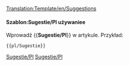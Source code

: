 <noinclude>[[Translation:Template/en/Suggestions]]</noinclude><noinclude>
</noinclude>
{{en/Ambox| type  = content
| text  = <strong>Sugestie dotyczące funkcji</strong><br/>Jeśli masz sugestie dotyczące nowych funkcji, opublikuj je na  [http://www.tt-forums.net/viewforum.php?f=32 forum] , gdzie programiści i inni gracze wyrażą swoje opinie na temat Twojego pomysłu. Publikuj je tylko w [[pl/Archive/Community/Prośby funkcjonalności|requested features]] , jeśli po raz pierwszy zacząłeś wątek na forum, i zdecydowanie nie twórz osobnej strony, chyba że znajduje się pod twoją stroną użytkownika.
}}<includeonly>{{{1|[[Category:en/Miscellaneous suggestions]]}}}</includeonly><noinclude>

====Szablon:Sugestie/Pl używaniee====
Wprowadź <nowiki>{{</nowiki>'''Sugestie/Pl'''<nowiki>}}</nowiki> w artykule. Przykład:
<pre>{{pl/Sugestie}}</pre>

<!--[[Category:Templates|Suggestions]][[Category:Message boxes|Suggestions]]-->[[Category:pl/Szablony|Sugestie/Pl]][[Category:pl/InfoBox|Sugestie/Pl]]</noinclude>